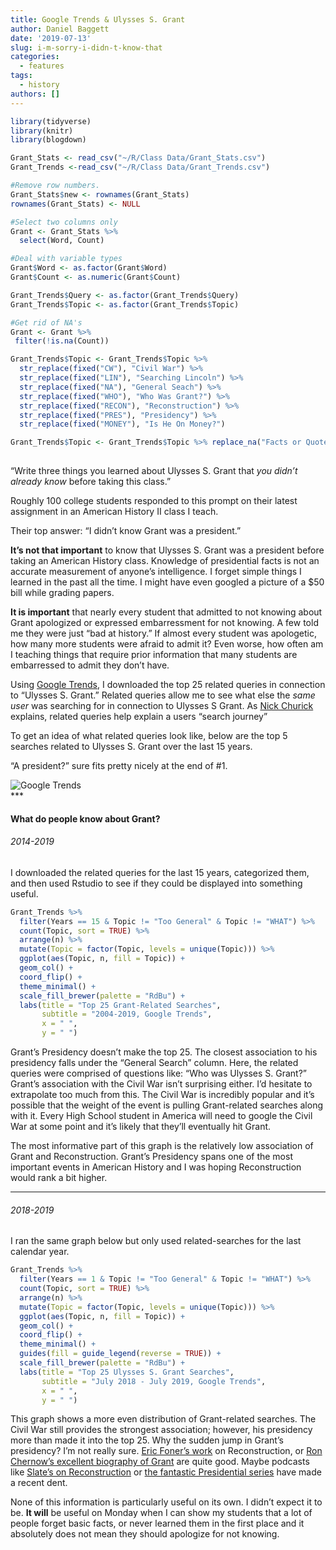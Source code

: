 ```yaml
---
title: Google Trends & Ulysses S. Grant
author: Daniel Baggett
date: '2019-07-13'
slug: i-m-sorry-i-didn-t-know-that
categories:
  - features
tags:
  - history
authors: []
---
```


```r
library(tidyverse)
library(knitr)
library(blogdown)
```

```r
Grant_Stats <- read_csv("~/R/Class Data/Grant_Stats.csv")
Grant_Trends <-read_csv("~/R/Class Data/Grant_Trends.csv")
```

```r
#Remove row numbers. 
Grant_Stats$new <- rownames(Grant_Stats)
rownames(Grant_Stats) <- NULL
```

```r
#Select two columns only
Grant <- Grant_Stats %>% 
  select(Word, Count)
```

```r
#Deal with variable types
Grant$Word <- as.factor(Grant$Word)
Grant$Count <- as.numeric(Grant$Count)

Grant_Trends$Query <- as.factor(Grant_Trends$Query)
Grant_Trends$Topic <- as.factor(Grant_Trends$Topic)
```

```r
#Get rid of NA's
Grant <- Grant %>%
 filter(!is.na(Count))
```

```r
Grant_Trends$Topic <- Grant_Trends$Topic %>% 
  str_replace(fixed("CW"), "Civil War") %>% 
  str_replace(fixed("LIN"), "Searching Lincoln") %>% 
  str_replace(fixed("NA"), "General Seach") %>% 
  str_replace(fixed("WHO"), "Who Was Grant?") %>% 
  str_replace(fixed("RECON"), "Reconstruction") %>% 
  str_replace(fixed("PRES"), "Presidency") %>% 
  str_replace(fixed("MONEY"), "Is He On Money?")

Grant_Trends$Topic <- Grant_Trends$Topic %>% replace_na("Facts or Quotes")
  
```

"Write three things you learned about Ulysses S. Grant that *you didn't already know* before taking this class." 

Roughly 100 college students responded to this prompt on their latest assignment in an American History II class I teach.  

Their top answer: "I didn't know Grant was a president."

**It's not that important** to know that Ulysses S. Grant was a president before taking an American History class. Knowledge of presidential facts is not an accurate measurement of anyone's intelligence. I forget simple things I learned in the past all the time. I might have even googled a picture of a $50 bill while grading papers. 

**It is important** that nearly every student that admitted to not knowing about Grant apologized or expressed embarressment for not knowing. A few told me they were just "bad at history." If almost every student was apologetic, how many more students were afraid to admit it? Even worse, how often am I teaching things that require prior information that many students are embarressed to admit they don't have. 

Using [Google Trends](https://trends.google.com/trends/?geo=US), I downloaded the top 25 related queries in connection to "Ulysses S. Grant." Related queries allow me to see what else the *same user* was searching for in connection to Ulysses S Grant. As [Nick Churick](https://ahrefs.com/blog/how-to-use-google-trends-for-keyword-research/) explains, related queries help explain a users "search journey" 

To get an idea of what related queries look like, below are the top 5 searches related to Ulysses S. Grant over the last 15 years. 
  
"A president?" sure fits pretty nicely at the end of #1. 

![Google Trends](/blog/2019-07-10-100-students-on-president-grant_files/grant_top_terms.png)  
***

#### What do people know about Grant?
###### 2014-2019
I downloaded the related queries for the last 15 years, categorized them, and then used Rstudio to see if they could be displayed into something useful. 
```r
Grant_Trends %>% 
  filter(Years == 15 & Topic != "Too General" & Topic != "WHAT") %>% 
  count(Topic, sort = TRUE) %>% 
  arrange(n) %>% 
  mutate(Topic = factor(Topic, levels = unique(Topic))) %>% 
  ggplot(aes(Topic, n, fill = Topic)) +
  geom_col() +
  coord_flip() +
  theme_minimal() +
  scale_fill_brewer(palette = "RdBu") +
  labs(title = "Top 25 Grant-Related Searches",
       subtitle = "2004-2019, Google Trends",
       x = " ",
       y = " ")
```

Grant's Presidency doesn't make the top 25. The closest association to his presidency falls under the "General Search" column. Here, the related queries were comprised of questions like: "Who was Ulysses S. Grant?" Grant's association with the Civil War isn't surprising either. I'd hesitate to extrapolate too much from this. The Civil War is incredibly popular and it's possible that the weight of the event is pulling Grant-related searches along with it. Every High School student in America will need to google the Civil War at some point and it's likely that they'll eventually hit Grant. 

The most informative part of this graph is the relatively low association of Grant and Reconstruction. Grant's Presidency spans one of the most important events in American History and I was hoping Reconstruction would rank a bit higher.  

***


###### 2018-2019

I ran the same graph below but only used related-searches for the last calendar year. 

```r
Grant_Trends %>% 
  filter(Years == 1 & Topic != "Too General" & Topic != "WHAT") %>% 
  count(Topic, sort = TRUE) %>%
  arrange(n) %>% 
  mutate(Topic = factor(Topic, levels = unique(Topic))) %>% 
  ggplot(aes(Topic, n, fill = Topic)) +
  geom_col() +
  coord_flip() +
  theme_minimal() +
  guides(fill = guide_legend(reverse = TRUE)) +
  scale_fill_brewer(palette = "RdBu") +
  labs(title = "Top 25 Ulysses S. Grant Searches",
       subtitle = "July 2018 - July 2019, Google Trends",
       x = " ",
       y = " ")
```

This graph shows a more even distribution of Grant-related searches. The Civil War still provides the strongest association; however, his presidency more than made it into the top 25. Why the sudden jump in Grant's presidency? I'm not really sure. [Eric Foner's work](https://www.amazon.com/Reconstruction-Americas-Unfinished-Revolution-1863/dp/1504739892) on Reconstruction, or [Ron Chernow's excellent biography of Grant](https://www.amazon.com/Grant-Ron-Chernow/dp/159420487X) are quite good. Maybe podcasts like [Slate's on Reconstruction](https://slate.com/human-interest/reconstruction) or [the fantastic Presidential series](https://www.washingtonpost.com/graphics/business/podcasts/presidential/?utm_term=.7197172c0aac) have made a recent dent. 


None of this information is particularly useful on its own. I didn't expect it to be. **It will** be useful on Monday when I can show my students that a lot of people forget basic facts, or never learned them in the first place and it absolutely does not mean they should apologize for not knowing. 


